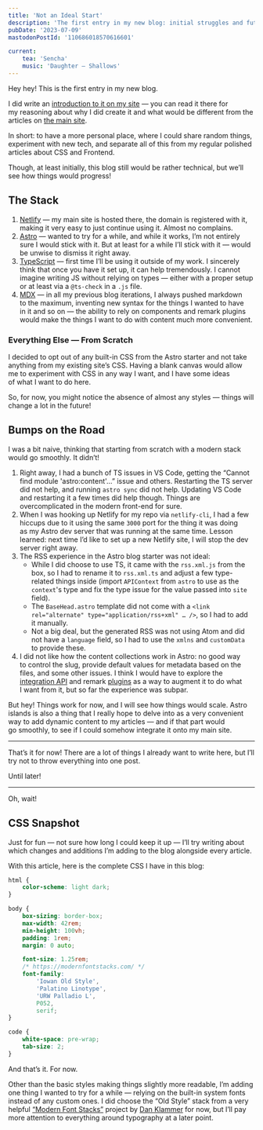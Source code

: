 ```yaml
---
title: 'Not an Ideal Start'
description: 'The first entry in my new blog: initial struggles and future plans.'
pubDate: '2023-07-09'
mastodonPostId: '110686018570616601'

current:
	tea: 'Sencha'
	music: 'Daughter — Shallows'
---
```



Hey hey! This is the first entry in my new blog.

I did write an [introduction to it on my site](https://kizu.dev/new-blog/) — you can read it there for my reasoning about why I did create it and what would be different from the articles on [the main site](https://kizu.dev).

In short: to have a more personal place, where I could share random things, experiment with new tech, and separate all of this from my regular polished articles about CSS and Frontend.

Though, at least initially, this blog still would be rather technical, but we’ll see how things would progress!

## The Stack

1. [Netlify](https://www.netlify.com/) — my main site is hosted there, the domain is registered with it, making it very easy to just continue using it. Almost no complains.
2. [Astro](https://astro.build/) — wanted to try for a while, and while it works, I’m not entirely sure I would stick with it. But at least for a while I’ll stick with it — would be unwise to dismiss it right away.
3. [TypeScript](https://www.typescriptlang.org/) — first time I’ll be using it outside of my work. I sincerely think that once you have it set up, it can help tremendously. I cannot imagine writing JS without relying on types — either with a proper setup or at least via a `@ts-check` in a `.js` file.
4. [MDX](https://mdxjs.com/) — in all my previous blog iterations, I always pushed markdown to the maximum, inventing new syntax for the things I wanted to have in it and so on — the ability to rely on components and remark plugins would make the things I want to do with content much more convenient.

### Everything Else — From Scratch

I decided to opt out of any built-in CSS from the Astro starter and not take anything from my existing site’s CSS. Having a blank canvas would allow me to experiment with CSS in any way I want, and I have some ideas of what I want to do here.

So, for now, you might notice the absence of almost any styles — things will change a lot in the future!

## Bumps on the Road

I was a bit naive, thinking that starting from scratch with a modern stack would go smoothly. It didn’t!

1. Right away, I had a bunch of TS issues in VS Code, getting the “Cannot find module 'astro:content'…” issue and others. Restarting the TS server did not help, and running `astro sync` did not help. Updating VS Code and restarting it a few times did help though. Things are overcomplicated in the modern front-end for sure.
2. When I was hooking up Netlify for my repo via `netlify-cli`, I had a few hiccups due to it using the same `3000` port for the thing it was doing as my Astro dev server that was running at the same time. Lesson learned: next time I’d like to set up a new Netlify site, I will stop the dev server right away.
3. The RSS experience in the Astro blog starter was not ideal:
	- While I did choose to use TS, it came with the `rss.xml.js` from the box, so I had to rename it to `rss.xml.ts` and adjust a few type-related things inside (import `APIContext` from `astro` to use as the `context`'s type and fix the type issue for the value passed into `site` field).
	- The `BaseHead.astro` template did not come with a `<link rel="alternate" type="application/rss+xml" … />`, so I had to add it manually.
	- Not a big deal, but the generated RSS was not using Atom and did not have a `language` field, so I had to use the `xmlns` and `customData` to provide these.
4. I did not like how the content collections work in Astro: no good way to control the slug, provide default values for metadata based on the files, and some other issues. I think I would have to explore the [integration API](https://docs.astro.build/en/reference/integrations-reference/) and remark [plugins](https://github.com/unifiedjs/unified#plugin) as a way to augment it to do what I want from it, but so far the experience was subpar.

But hey! Things work for now, and I will see how things would scale. Astro islands is also a thing that I really hope to delve into as a very convenient way to add dynamic content to my articles — and if that part would go smoothly, to see if I could somehow integrate it onto my main site.

- - -

That’s it for now! There are a lot of things I already want to write here, but I’ll try not to throw everything into one post.

Until later!

- - -

Oh, wait!

## CSS Snapshot

Just for fun — not sure how long I could keep it up — I’ll try writing about which changes and additions I’m adding to the blog alongside every article.

With this article, here is the complete CSS I have in this blog:

```css
html {
	color-scheme: light dark;
}

body {
	box-sizing: border-box;
	max-width: 42rem;
	min-height: 100vh;
	padding: 1rem;
	margin: 0 auto;

	font-size: 1.25rem;
	/* https://modernfontstacks.com/ */
	font-family:
		'Iowan Old Style',
		'Palatino Linotype',
		'URW Palladio L',
		P052,
		serif;
}

code {
	white-space: pre-wrap;
	tab-size: 2;
}
```

And that’s it. For now.

Other than the basic styles making things slightly more readable, I’m adding one thing I wanted to try for a while — relying on the built-in system fonts instead of any custom ones. I did choose the “Old Style” stack from a very helpful [“<u>Modern Font Stacks</u>”](https://modernfontstacks.com/) project by [Dan Klammer](https://danklammer.com/) for now, but I’ll pay more attention to everything around typography at a later point.
